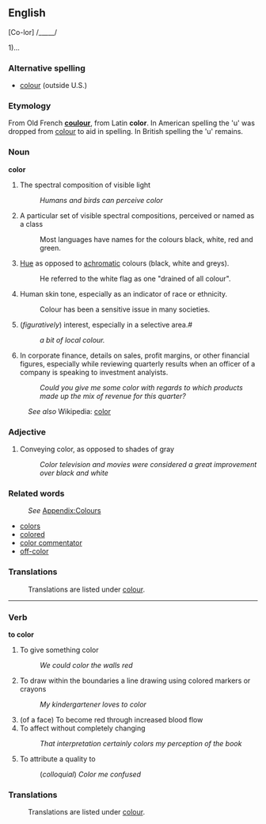 ==English==

[Co-lor] /_____/

1)...

=== Alternative spelling ===
*[[colour]] (outside U.S.)

=== Etymology ===
From Old French '''[[coulour]]''', from Latin '''color'''.  In American spelling the 'u' was dropped from [[colour]] to aid in spelling. In British spelling the 'u' remains.

=== Noun ===
'''color'''

# The spectral composition of visible light
#: ''Humans and birds can perceive color''
#  A particular set of visible spectral compositions, perceived or named as a class
#: Most languages have names for the colours black, white, red and green. 
# [[Hue]] as opposed to [[achromatic]] colours (black, white and greys).
#: He referred to the white flag as one "drained of all colour". 
# Human skin tone, especially as an indicator of race or ethnicity.
#: Colour has been a sensitive issue in many societies. 
# (''figuratively'') interest, especially in a selective area.#
#: ''a bit of local colour.''
# In corporate finance, details on sales, profit margins, or other financial figures, especially while reviewing quarterly results when an officer of a company is speaking to investment analyists.
#: ''Could you give me some color with regards to which products made up the mix of revenue for this quarter?''

:''See also'' Wikipedia: [[w:color|color]]

=== Adjective ===

# Conveying color, as opposed to shades of gray
#: ''Color television and movies were considered a great improvement over black and white''

=== Related words ===
:''See'' [[Wiktionary_Appendix:Colours|Appendix:Colours]]

* [[colors]]
* [[colored]]
* [[color commentator]]
* [[off-color]]

=== Translations ===
:Translations are listed under [[colour]].

----

=== Verb ===
'''to color'''

# To give something color
#: ''We could color the walls red''
# To draw within the boundaries a line drawing using colored markers or crayons
#: ''My kindergartener loves to color''
# (of a face) To become red through increased blood flow
# To affect without completely changing
#: ''That interpretation certainly colors my perception of the book''
# To attribute a quality to
#: (''colloquial'') ''Color me confused''

=== Translations ===
:Translations are listed under [[colour]].